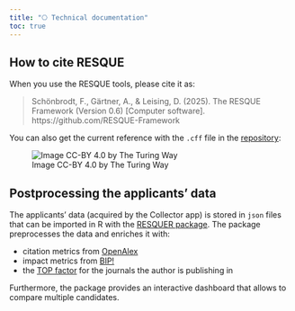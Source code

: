 ```yaml
---
title: "⎔ Technical documentation"
toc: true
---
```


## How to cite RESQUE

When you use the RESQUE tools, please cite it as:

> Schönbrodt, F., Gärtner, A., & Leising, D. (2025). The RESQUE Framework (Version 0.6) [Computer software]. https://github.com/RESQUE-Framework

You can also get the current reference with the `.cff` file in the [repository](https://github.com/RESQUE-Framework/website):

![Image CC-BY 4.0 by The Turing Way](https://the-turing-way.netlify.app/_images/github-cff-integration.jpg)

## Postprocessing the applicants' data

The applicants' data (acquired by the Collector app) is stored in `json` files that can be imported in R with the [RESQUER package](https://github.com/RESQUE-Framework/RESQUER). The package preprocesses the data and enriches it with:

- citation metrics from [OpenAlex](https://openalex.org)
- impact metrics from [BIP!](https://bip.imsi.athenarc.gr)
- the [TOP factor](https://www.topfactor.org) for the journals the author is publishing in

Furthermore, the package provides an interactive dashboard that allows to compare multiple candidates.
